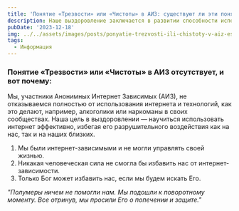 ```yaml
---
title: 'Понятие «Трезвости» или «Чистоты» в АИЗ: существуют ли эти понятия здесь?'  
description: Наше выздоровление заключается в развитии способности использовать интернет эффективно  
pubDate: '2023-12-18'  
img: ../../assets/images/posts/ponyatie-trezvosti-ili-chistoty-v-aiz-est-li-eti-ponyatiya-zdes/img.jpg  
tags:
  - Информация
---
```


### Понятие «Трезвости» или «Чистоты» в АИЗ отсутствует, и вот почему:

Мы, участники Анонимных Интернет Зависимых (АИЗ), не отказываемся полностью от использования интернета и технологий, как это делают, например, алкоголики или наркоманы в своих сообществах. Наша цель в выздоровлении — научиться использовать интернет эффективно, избегая его разрушительного воздействия как на нас, так и на наших близких.

1. Мы были интернет-зависимыми и не могли управлять своей жизнью.
2. Никакая человеческая сила не смогла бы избавить нас от интернет-зависимости.
3. Только Бог может избавить нас, если мы будем искать Его.  

*"Полумеры ничем не помогли нам. Мы подошли к поворотному моменту. Все отринув, мы просили Его о попечении и защите."*
